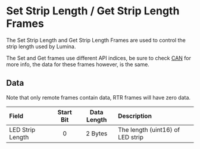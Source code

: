 # Set Strip Length / Get Strip Length Frames

The Set Strip Length and Get Strip Length Frames are used to control the strip length used by Lumina.

The Set and Get frames use different API indices, be sure to check [CAN](../can) for more info, the data for these frames however, is the same.

## Data


<Callout type="info">Note that only remote frames contain data, RTR frames will have zero data.</Callout>

| Field | Start Bit | Data Length | Description |
| :- | :-: | :-: | :- |
| LED Strip Length | 0 | 2 Bytes | The length (uint16) of LED strip |


